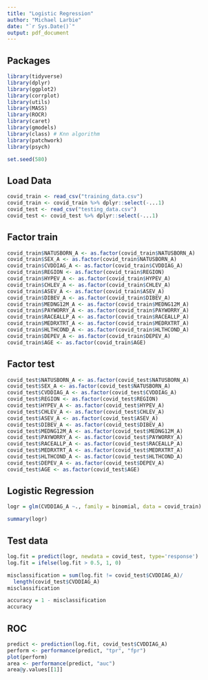 ```yaml
---
title: "Logistic Regression"
author: "Michael Larbie"
date: "`r Sys.Date()`"
output: pdf_document
---
```


## Packages
```r
library(tidyverse)
library(dplyr)
library(ggplot2)
library(corrplot)
library(utils)
library(MASS)
library(ROCR)
library(caret)
library(gmodels)
library(class) # Knn algorithm
library(patchwork)
library(psych)

set.seed(580)
```

## Load Data
```r
covid_train <- read_csv("training_data.csv")
covid_train <- covid_train %>% dplyr::select(-...1)
covid_test <- read_csv("testing_data.csv")
covid_test <- covid_test %>% dplyr::select(-...1)
```

## Factor train
```r
covid_train$NATUSBORN_A <- as.factor(covid_train$NATUSBORN_A)
covid_train$SEX_A <- as.factor(covid_train$NATUSBORN_A)
covid_train$CVDDIAG_A <- as.factor(covid_train$CVDDIAG_A)
covid_train$REGION <- as.factor(covid_train$REGION)
covid_train$HYPEV_A <- as.factor(covid_train$HYPEV_A)
covid_train$CHLEV_A <- as.factor(covid_train$CHLEV_A)
covid_train$ASEV_A <- as.factor(covid_train$ASEV_A)
covid_train$DIBEV_A <- as.factor(covid_train$DIBEV_A)
covid_train$MEDNG12M_A <- as.factor(covid_train$MEDNG12M_A)
covid_train$PAYWORRY_A <- as.factor(covid_train$PAYWORRY_A)
covid_train$RACEALLP_A <- as.factor(covid_train$RACEALLP_A)
covid_train$MEDRXTRT_A <- as.factor(covid_train$MEDRXTRT_A)
covid_train$HLTHCOND_A <- as.factor(covid_train$HLTHCOND_A)
covid_train$DEPEV_A <- as.factor(covid_train$DEPEV_A)
covid_train$AGE <- as.factor(covid_train$AGE)
```

## Factor test
```r
covid_test$NATUSBORN_A <- as.factor(covid_test$NATUSBORN_A)
covid_test$SEX_A <- as.factor(covid_test$NATUSBORN_A)
covid_test$CVDDIAG_A <- as.factor(covid_test$CVDDIAG_A)
covid_test$REGION <- as.factor(covid_test$REGION)
covid_test$HYPEV_A <- as.factor(covid_test$HYPEV_A)
covid_test$CHLEV_A <- as.factor(covid_test$CHLEV_A)
covid_test$ASEV_A <- as.factor(covid_test$ASEV_A)
covid_test$DIBEV_A <- as.factor(covid_test$DIBEV_A)
covid_test$MEDNG12M_A <- as.factor(covid_test$MEDNG12M_A)
covid_test$PAYWORRY_A <- as.factor(covid_test$PAYWORRY_A)
covid_test$RACEALLP_A <- as.factor(covid_test$RACEALLP_A)
covid_test$MEDRXTRT_A <- as.factor(covid_test$MEDRXTRT_A)
covid_test$HLTHCOND_A <- as.factor(covid_test$HLTHCOND_A)
covid_test$DEPEV_A <- as.factor(covid_test$DEPEV_A)
covid_test$AGE <- as.factor(covid_test$AGE)
```


## Logistic Regression
```r
logr = glm(CVDDIAG_A ~., family = binomial, data = covid_train)

summary(logr)
```

## Test data
```r
log.fit = predict(logr, newdata = covid_test, type='response')
log.fit = ifelse(log.fit > 0.5, 1, 0)

misclassification = sum(log.fit != covid_test$CVDDIAG_A)/
  length(covid_test$CVDDIAG_A)
misclassification

accuracy = 1 - misclassification
accuracy
```

## ROC
```r
predict <- prediction(log.fit, covid_test$CVDDIAG_A)
perform <- performance(predict, "tpr", "fpr")
plot(perform)
area <- performance(predict, "auc")
area@y.values[[1]]
```

